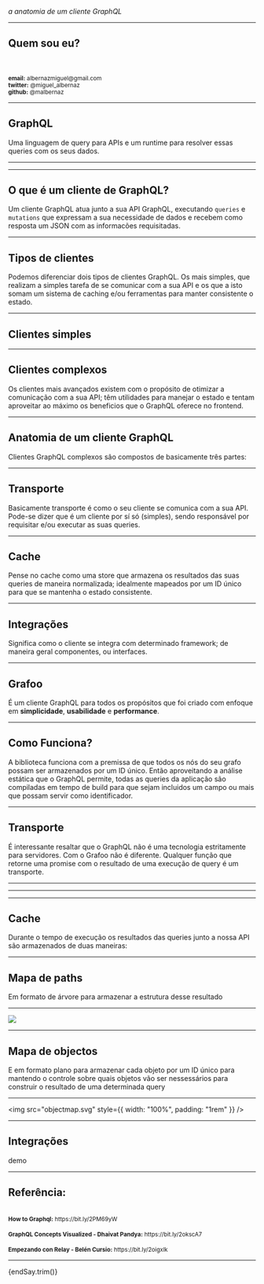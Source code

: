 

<Head>
  <title>Grafoo: a anatomia de um cliente GraphQL</title>
  <link rel="stylesheet" href="https://cdnjs.cloudflare.com/ajax/libs/highlight.js/9.12.0/styles/github-gist.min.css" />
  <style>{`
    code { background: white !important; }
    pre, strong { color: ${PINK} }
  `}</style>
</Head>

<Logo />

_a anatomia de um cliente GraphQL_

---

## Quem sou eu?

<Me />

<br />
<br />
<small>
  <strong>email:</strong> albernazmiguel@gmail.com
</small>
<br />
<small>
  <strong>twitter:</strong> @miguel_albernaz
</small>
<br />
<small>
  <strong>github:</strong> @malbernaz
</small>

---

## GraphQL

Uma linguagem de query para APIs e um runtime para resolver essas queries com os seus dados.

---

<GQL />

---

## O que é um cliente de GraphQL?

Um cliente GraphQL atua junto a sua API GraphQL, executando `queries` e `mutations` que expressam a sua necessidade de dados e recebem como resposta um JSON com as informacões requisitadas.

---

## Tipos de clientes

Podemos diferenciar dois tipos de clientes GraphQL. Os mais simples, que realizam a simples tarefa de se comunicar com a sua API e os que a isto somam um sistema de caching e/ou ferramentas para manter consistente o estado.

---

## Clientes simples

<SimpleRequest />


---

## Clientes complexos

Os clientes mais avançados existem com o propósito de otimizar a comunicação com a sua API; têm utilidades para manejar o estado e tentam aproveitar ao máximo os beneficios que o GraphQL oferece no frontend.

---

## Anatomia de um cliente GraphQL

Clientes GraphQL complexos são compostos de basicamente três partes:

---

## Transporte

Basicamente transporte é como o seu cliente se comunica com a sua API. Pode-se dizer que é um cliente por sí só (simples), sendo responsável por requisitar e/ou executar as suas queries.

---

## Cache

Pense no cache como uma store que armazena os resultados das suas queries de maneira normalizada; idealmente mapeados por um ID único para que se mantenha o estado consistente.

---

## Integrações

Significa como o cliente se integra com determinado framework; de maneira geral componentes, ou interfaces.

---

## Grafoo

É um cliente GraphQL para todos os propósitos que foi criado com enfoque em **simplicidade**, **usabilidade** e **performance**.

---

## Como Funciona?

A biblioteca funciona com a premissa de que todos os nós do seu grafo possam ser armazenados por um ID único. Então aproveitando a análise estática que o GraphQL permite, todas as queries da aplicação são compiladas em tempo de build para que sejam incluidos um campo ou mais que possam servir como identificador.

---

## Transporte

É interessante resaltar que o GraphQL não é uma tecnologia estritamente para servidores. Com o Grafoo não é diferente. Qualquer função que retorne uma promise com o resultado de uma execução de query é um transporte.

---

<SimpleRequest />


---

<GQLExec />


---

## Cache

Durante o tempo de execução os resultados das queries junto a nossa API são armazenados de duas maneiras:

---

## Mapa de paths

Em formato de árvore para armazenar a estrutura desse resultado

---

<img src="./querytree.svg" />

---

## Mapa de objectos

E em formato plano para armazenar cada objeto por um ID único para mantendo o controle sobre quais objetos vão ser nessessários para construir o resultado de uma determinada query

---

<img src="objectmap.svg" style={{ width: "100%", padding: "1rem" }} />

---

## Integrações

demo

---

## Referência:

<br />
<small><strong>How to Graphql:</strong> https://bit.ly/2PM69yW</small>
<br />
<br />
<small><strong>GraphQL Concepts Visualized - Dhaivat Pandya:</strong> https://bit.ly/2okscA7</small>
<br />
<br />
<small><strong>Empezando con Relay - Belén Cursio:</strong> https://bit.ly/2oigxlk</small>

---

<div style={{ fontSize: "1.2rem", fontWeight: "bold" }}>
  <Cowsay f="doge">
    {endSay.trim()}
  </Cowsay>
</div>
